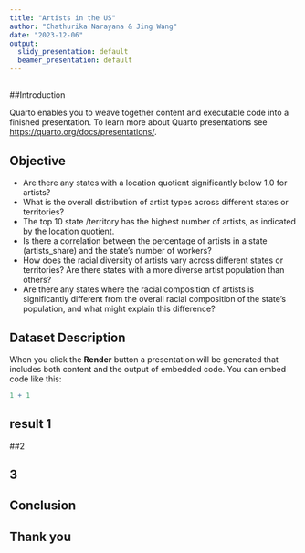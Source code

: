 ```yaml
---
title: "Artists in the US"
author: "Chathurika Narayana & Jing Wang"
date: "2023-12-06"
output:
  slidy_presentation: default
  beamer_presentation: default
---
```

##
##Introduction

Quarto enables you to weave together content and executable code into a finished presentation. To learn more about Quarto presentations see <https://quarto.org/docs/presentations/>.

## Objective

-   Are there any states with a location quotient significantly below 1.0 for artists?
-   What is the overall distribution of artist types across different states or territories?
-   The top 10 state /territory has the highest number of artists, as indicated by the location quotient.
-   Is there a correlation between the percentage of artists in a state (artists_share) and the state's number of workers?
-   How does the racial diversity of artists vary across different states or territories? Are there states with a more diverse artist population than others?
-   Are there any states where the racial composition of artists is significantly different from the overall racial composition of the state's population, and what might explain this difference?


##  Dataset Description

When you click the **Render** button a presentation will be generated that includes both content and the output of embedded code. You can embed code like this:

```r
1 + 1
```

## result 1


##2


## 3


## Conclusion

## Thank you

